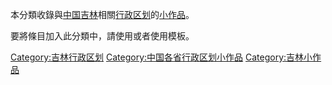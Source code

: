 {{hiddencat}}
本分類收錄與[[:Category:吉林|中国吉林]]相關[[:Category:吉林行政区划|行政区划]]的[[:Category:吉林小作品|小作品]]。

要將條目加入此分類中，請使用'''{{tl|Jilin-division-stub}}'''或者使用'''{{tl|吉林行政区划小作品}}'''模板。

[[Category:吉林行政区划|Category:吉林行政区划]]
[[Category:中国各省行政区划小作品|Category:中国各省行政区划小作品]]
[[Category:吉林小作品|Category:吉林小作品]]